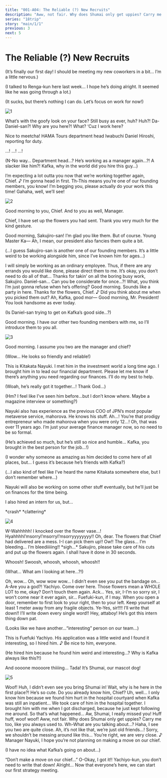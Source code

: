 ```yaml
---
title: "001-A04: The Reliable (?) New Recruits"
description: "Aww, not fair. Why does Shumai only get uppies? Carry me too, like you always used to."
series: "18trip"
story: "main/1/1"
previous: 3
next: 5
---
```



# The Reliable (?) New Recruits

<Divider loc="HAMA Tours" />

<Bubble mc>
<p class="t">(It’s finally our first day! I should be meeting my new coworkers in a bit… I’m a little nervous.)</p>

<p class="t">(I talked to Renga-kun here last week… I hope he’s doing alright. It seemed like he was going through a lot.)</p>

<p class="t">(It sucks, but there’s nothing I can do. Let’s focus on work for now!)</p>
</Bubble>

![1](1.jpg)

<Bubble character="Daniel">
What’s with the goofy look on your face? Still busy as ever, huh?
</Bubble>

<Bubble mc>
Huh?! Da-Daniel-san?! Why are you here?!
</Bubble>

<Bubble character="Daniel">
What? ‘Cuz I work here?

Nice to meetcha! HAMA Tours department head Iwabuchi Daniel Hiroshi, reporting for duty.
</Bubble>

<Bubble mc>
…! …! …!

<p class="t">(N-No way… Department head…? He’s working as a manager again…?! A slacker like him?! Kafka, why in the world did you hire this guy…)</p>
</Bubble>

<Bubble character="Daniel">
I’m expecting a lot outta you now that we’re working together again, Chief.&nbsp;♪ I’m gonna head in first.
</Bubble> 

<Bubble mc>
Th-This means you’re one of our founding members, you know! I’m begging you, please actually do your work this time!
</Bubble>

<Bubble character="Daniel">
Gahaha, well, we’ll see!
</Bubble>

<Divider loc="HAMA Tours - Office Floor" />

![2](2.jpg)

<Bubble character="Sakujiro">
Good morning to you, Chief. And to you as well, Manager.

Chief, I have set up the flowers you had sent. Thank you very much for the kind gesture.
</Bubble>

<Bubble mc>
Good morning, Sakujiro-san! I’m glad you like them.
</Bubble>

<Bubble character="Sakujiro">
But of course. Young Master Ka&NoBreak;— Ah, I mean, our president also fancies them quite a bit.
</Bubble>

<Bubble mc>
<p class="t">(…I guess Sakujiro-san is another one of our founding members. It’s a little weird to be working alongside him, since I’ve known him for ages…)</p>
</Bubble>

<Bubble character="Sakujiro">
I will simply be working as an ordinary employee. Thus, if there are any errands you would like done, please direct them to me.
</Bubble>

<Bubble mc>
It’s okay, you don’t need to do all of that…
</Bubble>

<Bubble character="Daniel">
Thanks for takin’ on all the boring busy work, Sakujiro.
</Bubble>

<Bubble mc>
Daniel-san… Can you be considerate for once…?!
</Bubble>

<Bubble character="Daniel">
What, you think I’m just gonna refuse when he’s offering?
</Bubble>

<Bubble character="Kafka">
Good morning. Sounds like a party in here. Thanks for the flowers, Chief.&nbsp;♪ Did you think about me when you picked them out?
</Bubble>

<Bubble mc>
Ah, Kafka, good mor&NoBreak;—
</Bubble>

<Bubble character="Daniel">
Good morning, Mr. President! You look handsome as ever today.
</Bubble>

<Bubble mc>
<p class="t">(Is Daniel-san trying to get on Kafka’s good side…?)</p>
</Bubble>

<Bubble character="Kafka">
Good morning. I have our other two founding members with me, so I’ll introduce them to you all.
</Bubble>

![3](3.jpg)

<Bubble character="Nayuki" name="???">
Good morning. I assume you two are the manager and chief?
</Bubble>

<Bubble mc>
<p class="t">(Wow… He looks so friendly and reliable!)</p>
</Bubble>

<Bubble character="Kafka">
This is Kitakata Nayuki. I met him in the investment world a long time ago. I brought him in to lead our financial department.
</Bubble>

<Bubble character="Nayuki">
Please let me know if there’s anything you need regarding our finances. I’ll do my best to help.
</Bubble>

<Bubble mc>
<p class="t">(Woah, he’s really got it together…! Thank God…)</p>

<p class="t">(Hm? I feel like I’ve seen him before…but I don’t know where. Maybe a magazine interview or something?)</p>
</Bubble>

<Bubble character="Kafka">
Nayuki also has experience as the previous COO of JPN’s most popular metaverse service, <span class="green">mahorova</span>. He knows his stuff.
</Bubble>

<Bubble mc>
Ah…! You’re that prodigy entrepreneur who made mahorova when you were only 12…!
</Bubble>

<Bubble character="Nayuki">
Oh, that was over 11 years ago. I’m just your average finance manager now, so no need to be so formal.
</Bubble>

<Bubble mc>
<p class="t">(He’s achieved so much, but he’s still so nice and humble… Kafka, you brought in the best person for the job…!)</p>

<p class="t">(I wonder why someone as amazing as him decided to come here of all places, but… I guess it’s because he’s friends with Kafka?)</p>

<p class="t">(…I also kind of feel like I’ve heard the name Kitakata somewhere else, but I don’t remember where…)</p>
</Bubble>

<Bubble character="Kafka">
Nayuki will also be working on some other stuff eventually, but he’ll just be on finances for the time being.

I also hired an intern for us, but…
</Bubble>

<Narration>
&ast;crash&ast; &ast;clattering&ast;
</Narration>

![4](4.jpg)

<Bubble character="Yachiyo" name="???">
W-Wahhhhh! I knocked over the flower vase…! HyahhhhI’msorryI’msorryI’msorryyyyyyyy!!
</Bubble>

<Bubble character="Sakujiro">
Oh, dear. The flowers that Chief had delivered are a mess.
</Bubble>

<Bubble character="Yachiyo" name="???">
I-I can pick them up!! Ow!! The glass… I’m bleeding… I’m bleediiiiing!!
</Bubble>

<Bubble character="Kafka">
&ast;sigh…&ast; Sakujiro, please take care of his cuts and put up the flowers again.
</Bubble>

<Bubble character="Sakujiro" shake>
I shall have it done in 30 seconds.

Whoosh! Swoosh, whoosh, whoosh, whoosh!!
</Bubble>

<Bubble mc>
<p class="t">(What… What am I looking at here…?!)</p>
</Bubble>

<Bubble character="Yachiyo" name="???">
Oh, wow… Oh, wow wow wow… I didn’t even see you put the bandage on… A-Are you a god?!
</Bubble>

<Bubble character="Kafka">
Yachiyo. Come over here. Those flowers mean a WHOLE LOT to me, okay? Don’t touch them again.
</Bubble>

<Bubble character="Yachiyo">
Ack… Yes, sir, I-I’m so sorry sir, I won’t come near it ever again, sir…
</Bubble>

<Bubble character="Sakujiro">
Fuefuki-kun, if I may. When you open a door, remember to first look to your right, then to your left. Keep yourself at least 1 meter away from any fragile objects.
</Bubble>

<Bubble character="Yachiyo">
Ye-Yes, sir!!!! I’ll write that down!! I’ll write down every single word!!
</Bubble>

<Bubble character="Daniel">
Hey, attaboy! He’s got this intern thing down pat.
</Bubble>

<Bubble mc>
<p class="t">(Looks like we have another…“interesting” person on our team…)</p>
</Bubble>

<Bubble character="Kafka">
This is Fuefuki Yachiyo. His application was a little weird and I found it interesting, so I hired him.&nbsp;♪ Be nice to him, everyone.
</Bubble>

<Bubble mc>
<p class="t">(He hired him because he found him weird and interesting…? Why is Kafka always like this?!)</p>
</Bubble>

<Bubble character="Kafka">
And oooone moooore thiiiing… Tada! It’s Shumai, our mascot dog!
</Bubble>

![5](5.jpg)

<Bubble character="Shumai">
Woof!
</Bubble>

<Bubble mc>
Huh, I didn’t even see you bring Shumai in! Wait, why is he here in the first place?!
</Bubble>

<Bubble character="Nayuki">
He’s so cute. Do you already know him, Chief?
</Bubble>

<Bubble mc>
Uh, well… I only know him because we found him hurt in the hospital courtyard when Kafka was still an inpatient…
</Bubble>

<Bubble character="Kafka">
We took care of him in the hospital together. I brought him with me when I got discharged, because he just kept following me around.
</Bubble>

<Bubble mc>
So that’s what happened… Aw, Shumai, I really missed you!
</Bubble>

<Bubble character="Shumai">
Huff huff, woof woof!
</Bubble>

<Bubble character="Kafka">
Aww, not fair. Why does Shumai only get uppies? Carry me too, like you always used to.
</Bubble>

<Bubble mc>
Wh-What are you talking about…?
</Bubble>

<Bubble character="Nayuki">
Haha, I see you two are quite close.
</Bubble>

<Bubble mc>
Ah, it’s not like that, we’re just old friends…! Sorry, we shouldn’t be messing around like this…
</Bubble>

<Bubble character="Kafka">
You’re right, we are very close.&nbsp;♪ Manager Nayuki, I hope you’re not planning on making a move on our chief.
</Bubble>

<Bubble mc>
<p class="t">(I have no idea what Kafka’s going on about…)</p>
</Bubble>

<Bubble character="Yachiyo">
“Don’t make a move on our chief…” O-Okay, I got it!!
</Bubble>

<Bubble mc>
Yachiyo-kun, you don’t need to write that down!
</Bubble>

<Bubble character="Kafka">
Alright… Now that everyone’s here, we can start our first strategy meeting.
</Bubble>

